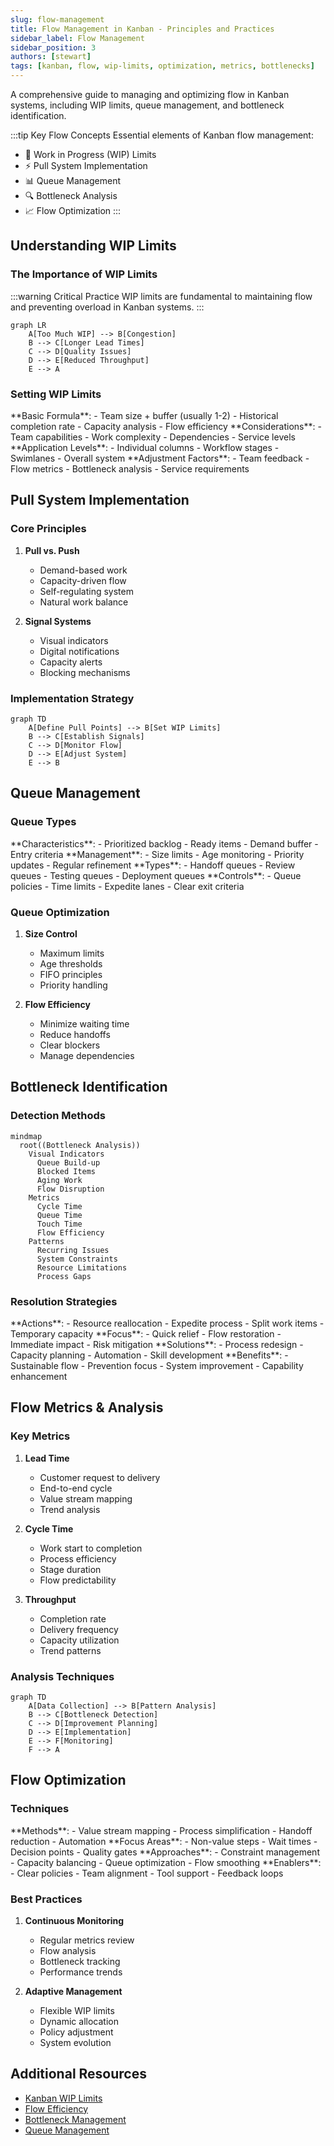 ```yaml
---
slug: flow-management
title: Flow Management in Kanban - Principles and Practices
sidebar_label: Flow Management
sidebar_position: 3
authors: [stewart]
tags: [kanban, flow, wip-limits, optimization, metrics, bottlenecks]
---
```



A comprehensive guide to managing and optimizing flow in Kanban systems, including WIP limits, queue management, and bottleneck identification.

<!-- truncate -->

:::tip Key Flow Concepts
Essential elements of Kanban flow management:

- 🔄 Work in Progress (WIP) Limits
- ⚡ Pull System Implementation
- 📊 Queue Management
- 🔍 Bottleneck Analysis
- 📈 Flow Optimization
  :::

## Understanding WIP Limits

### The Importance of WIP Limits

:::warning Critical Practice
WIP limits are fundamental to maintaining flow and preventing overload in Kanban systems.
:::

```mermaid
graph LR
    A[Too Much WIP] --> B[Congestion]
    B --> C[Longer Lead Times]
    C --> D[Quality Issues]
    D --> E[Reduced Throughput]
    E --> A
```

### Setting WIP Limits

<Tabs>
  <TabItem value="calculation" label="Calculation Methods" default>
    **Basic Formula**: - Team size + buffer (usually 1-2) - Historical
    completion rate - Capacity analysis - Flow efficiency **Considerations**: -
    Team capabilities - Work complexity - Dependencies - Service levels
  </TabItem>
  <TabItem value="implementation" label="Implementation">
    **Application Levels**: - Individual columns - Workflow stages - Swimlanes -
    Overall system **Adjustment Factors**: - Team feedback - Flow metrics -
    Bottleneck analysis - Service requirements
  </TabItem>
</Tabs>

## Pull System Implementation

### Core Principles

1. **Pull vs. Push**

   - Demand-based work
   - Capacity-driven flow
   - Self-regulating system
   - Natural work balance

2. **Signal Systems**
   - Visual indicators
   - Digital notifications
   - Capacity alerts
   - Blocking mechanisms

### Implementation Strategy

```mermaid
graph TD
    A[Define Pull Points] --> B[Set WIP Limits]
    B --> C[Establish Signals]
    C --> D[Monitor Flow]
    D --> E[Adjust System]
    E --> B
```

## Queue Management

### Queue Types

<Tabs>
  <TabItem value="input" label="Input Queues" default>
    **Characteristics**: - Prioritized backlog - Ready items - Demand buffer -
    Entry criteria **Management**: - Size limits - Age monitoring - Priority
    updates - Regular refinement
  </TabItem>
  <TabItem value="process" label="Process Queues">
    **Types**: - Handoff queues - Review queues - Testing queues - Deployment
    queues **Controls**: - Queue policies - Time limits - Expedite lanes - Clear
    exit criteria
  </TabItem>
</Tabs>

### Queue Optimization

1. **Size Control**

   - Maximum limits
   - Age thresholds
   - FIFO principles
   - Priority handling

2. **Flow Efficiency**
   - Minimize waiting time
   - Reduce handoffs
   - Clear blockers
   - Manage dependencies

## Bottleneck Identification

### Detection Methods

```mermaid
mindmap
  root((Bottleneck Analysis))
    Visual Indicators
      Queue Build-up
      Blocked Items
      Aging Work
      Flow Disruption
    Metrics
      Cycle Time
      Queue Time
      Touch Time
      Flow Efficiency
    Patterns
      Recurring Issues
      System Constraints
      Resource Limitations
      Process Gaps
```

### Resolution Strategies

<Tabs>
  <TabItem value="immediate" label="Short-term" default>
    **Actions**: - Resource reallocation - Expedite process - Split work items -
    Temporary capacity **Focus**: - Quick relief - Flow restoration - Immediate
    impact - Risk mitigation
  </TabItem>
  <TabItem value="systemic" label="Long-term">
    **Solutions**: - Process redesign - Capacity planning - Automation - Skill
    development **Benefits**: - Sustainable flow - Prevention focus - System
    improvement - Capability enhancement
  </TabItem>
</Tabs>

## Flow Metrics & Analysis

### Key Metrics

1. **Lead Time**

   - Customer request to delivery
   - End-to-end cycle
   - Value stream mapping
   - Trend analysis

2. **Cycle Time**

   - Work start to completion
   - Process efficiency
   - Stage duration
   - Flow predictability

3. **Throughput**
   - Completion rate
   - Delivery frequency
   - Capacity utilization
   - Trend patterns

### Analysis Techniques

```mermaid
graph TD
    A[Data Collection] --> B[Pattern Analysis]
    B --> C[Bottleneck Detection]
    C --> D[Improvement Planning]
    D --> E[Implementation]
    E --> F[Monitoring]
    F --> A
```

## Flow Optimization

### Techniques

<Tabs>
  <TabItem value="process" label="Process Optimization" default>
    **Methods**: - Value stream mapping - Process simplification - Handoff
    reduction - Automation **Focus Areas**: - Non-value steps - Wait times -
    Decision points - Quality gates
  </TabItem>
  <TabItem value="system" label="System Optimization">
    **Approaches**: - Constraint management - Capacity balancing - Queue
    optimization - Flow smoothing **Enablers**: - Clear policies - Team
    alignment - Tool support - Feedback loops
  </TabItem>
</Tabs>

### Best Practices

1. **Continuous Monitoring**

   - Regular metrics review
   - Flow analysis
   - Bottleneck tracking
   - Performance trends

2. **Adaptive Management**
   - Flexible WIP limits
   - Dynamic allocation
   - Policy adjustment
   - System evolution

## Additional Resources

- [Kanban WIP Limits](https://www.atlassian.com/agile/kanban/wip-limits)
- [Flow Efficiency](https://www.digite.com/kanban/kanban-metrics/)
- [Bottleneck Management](https://www.lean.org/lexicon-terms/bottleneck/)
- [Queue Management](https://leankit.com/learn/kanban/lean-flow-metrics/)
